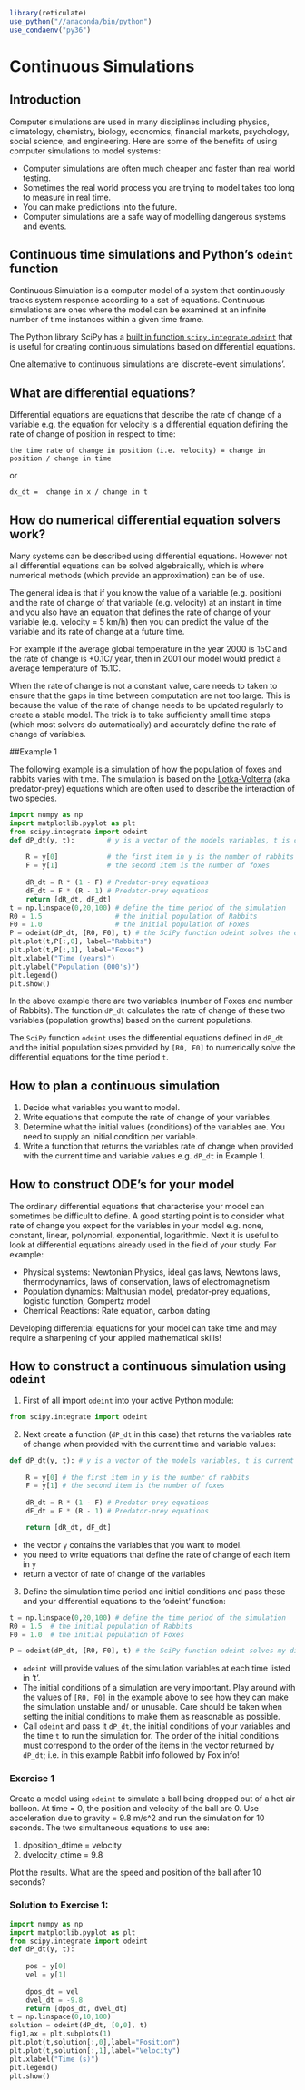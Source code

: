 ```r
library(reticulate)
use_python("//anaconda/bin/python")
use_condaenv("py36")

```
# Continuous Simulations

## Introduction

Computer simulations are used in many disciplines including physics,
climatology, chemistry, biology, economics, financial markets,
psychology, social science, and engineering. Here are some of the
benefits of using computer simulations to model systems:

-   Computer simulations are often much cheaper and faster than real
    world testing.  
-   Sometimes the real world process you are trying to model takes too
    long to measure in real time.
-   You can make predictions into the future.
-   Computer simulations are a safe way of modelling dangerous systems
    and events.

## Continuous time simulations and Python's `odeint` function

Continuous Simulation is a computer model of a system that continuously
tracks system response according to a set of equations. Continuous
simulations are ones where the model can be examined at an infinite
number of time instances within a given time frame.

The Python library SciPy has a [built in function
`scipy.integrate.odeint`](https://docs.scipy.org/doc/scipy/reference/generated/scipy.integrate.odeint.html)
that is useful for creating continuous simulations based on differential
equations.

One alternative to continuous simulations are 'discrete-event
simulations'.

## What are differential equations?

Differential equations are equations that describe the rate of change of
a variable e.g. the equation for velocity is a differential equation
defining the rate of change of position in respect to time:

    the time rate of change in position (i.e. velocity) = change in position / change in time 

or

    dx_dt =  change in x / change in t 

## How do numerical differential equation solvers work?


Many systems can be described using differential equations. However not
all differential equations can be solved algebraically, which is where
numerical methods (which provide an approximation) can be of use.

The general idea is that if you know the value of a variable (e.g.
position) and the rate of change of that variable (e.g. velocity) at an
instant in time and you also have an equation that defines the rate of
change of your variable (e.g. velocity = 5 km/h) then you can predict
the value of the variable and its rate of change at a future time.

For example if the average global temperature in the year 2000 is 15C
and the rate of change is +0.1C/ year, then in 2001 our model would
predict a average temperature of 15.1C.

When the rate of change is not a constant value, care needs to taken to
ensure that the gaps in time between computation are not too large. This
is because the value of the rate of change needs to be updated regularly
to create a stable model. The trick is to take sufficiently small time
steps (which most solvers do automatically) and accurately define the
rate of change of variables.

##Example 1

The following example is a simulation of how the population of foxes and
rabbits varies with time. The simulation is based on the
[Lotka-Volterra](https://en.wikipedia.org/wiki/Lotka%E2%80%93Volterra_equations)
(aka predator-prey) equations which are often used to describe the
interaction of two species.

```python
import numpy as np
import matplotlib.pyplot as plt
from scipy.integrate import odeint
def dP_dt(y, t):        # y is a vector of the models variables, t is current time 
        
    R = y[0]            # the first item in y is the number of rabbits
    F = y[1]            # the second item is the number of foxes 
        
    dR_dt = R * (1 - F) # Predator-prey equations
    dF_dt = F * (R - 1) # Predator-prey equations
    return [dR_dt, dF_dt]
t = np.linspace(0,20,100) # define the time period of the simulation 
R0 = 1.5                  # the initial population of Rabbits 
F0 = 1.0                  # the initial population of Foxes 
P = odeint(dP_dt, [R0, F0], t) # the SciPy function odeint solves the differential equations in dP_dt
plt.plot(t,P[:,0], label="Rabbits")
plt.plot(t,P[:,1], label="Foxes")
plt.xlabel("Time (years)")
plt.ylabel("Population (000's)")
plt.legend()
plt.show()

```

In the above example there are two variables (number of Foxes and number
of Rabbits). The function `dP_dt` calculates the rate of
change of these two variables (population growths) based on the current
populations.

The `SciPy` function `odeint` uses the differential equations defined
in `dP_dt` and the initial population sizes provided by `[R0, F0]` to
numerically solve the differential equations for the time period `t`.

## How to plan a continuous simulation

1.  Decide what variables you want to model.
2.  Write equations that compute the rate of change of your variables.
3.  Determine what the initial values (conditions) of the variables are.
    You need to supply an initial condition per variable.
4.  Write a function that returns the variables rate of change when
    provided with the current time and variable values e.g. `dP_dt` in
    Example 1.

## How to construct ODE's for your model

The ordinary differential equations that characterise your model can
sometimes be difficult to define. A good starting point is to consider
what rate of change you expect for the variables in your model e.g.
none, constant, linear, polynomial, exponential, logarithmic. Next it is
useful to look at differential equations already used in the field of
your study. For example:

-   Physical systems: Newtonian Physics, ideal gas laws, Newtons laws,
    thermodynamics, laws of conservation, laws of electromagnetism
-   Population dynamics: Malthusian model, predator-prey equations,
    logistic function, Gompertz model
-   Chemical Reactions: Rate equation, carbon dating

Developing differential equations for your model can take time and may
require a sharpening of your applied mathematical skills!

## How to construct a continuous simulation using `odeint`

1.  First of all import `odeint` into your active Python module:

```python
from scipy.integrate import odeint
```

2.  Next create a function (`dP_dt` in this case) that returns the
    variables rate of change when provided with the current time and
    variable values:
    
```python
def dP_dt(y, t): # y is a vector of the models variables, t is current time 
        
    R = y[0] # the first item in y is the number of rabbits
    F = y[1] # the second item is the number of foxes 
        
    dR_dt = R * (1 - F) # Predator-prey equations
    dF_dt = F * (R - 1) # Predator-prey equations

    return [dR_dt, dF_dt]
```

-   the vector `y` contains the variables that you want to model.
-   you need to write equations that define the rate of change of each
    item in `y`
-   return a vector of rate of change of the variables

3.  Define the simulation time period and initial conditions and pass
    these and your differential equations to the 'odeint' function:
    
```python
t = np.linspace(0,20,100) # define the time period of the simulation 
R0 = 1.5  # the initial population of Rabbits 
F0 = 1.0  # the initial population of Foxes 

P = odeint(dP_dt, [R0, F0], t) # the SciPy function odeint solves my differential equations 

```


-   `odeint` will provide values of the simulation variables at each
    time listed in 't'.
-   The initial conditions of a simulation are very important. Play
    around with the values of `[R0, F0]` in the example above to see how
    they can make the simulation unstable and/ or unusable. Care should
    be taken when setting the initial conditions to make them as
    reasonable as possible.
-   Call `odeint` and pass it `dP_dt`, the initial conditions of your
    variables and the time `t` to run the simulation for. The order of
    the initial conditions must correspond to the order of the items in
    the vector returned by `dP_dt`; i.e. in this example Rabbit info
    followed by Fox info!

### Exercise 1

Create a model using `odeint` to simulate a ball being dropped out of a
hot air balloon. At time = 0, the position and velocity of the ball are 0. 
Use acceleration due to gravity = 9.8 m/s^2 and run the simulation
for 10 seconds. The two simultaneous equations to use are:

1.  dposition\_dtime = velocity
2.  dvelocity\_dtime = 9.8

Plot the results. What are the speed and position of the ball after 10
seconds?

### Solution to Exercise 1:

```python
import numpy as np
import matplotlib.pyplot as plt
from scipy.integrate import odeint
def dP_dt(y, t):
        
    pos = y[0]
    vel = y[1]
            
    dpos_dt = vel
    dvel_dt = -9.8 
    return [dpos_dt, dvel_dt]
t = np.linspace(0,10,100)
solution = odeint(dP_dt, [0,0], t)
fig1,ax = plt.subplots(1)
plt.plot(t,solution[:,0],label="Position")
plt.plot(t,solution[:,1],label="Velocity")
plt.xlabel("Time (s)")
plt.legend()
plt.show()

```

